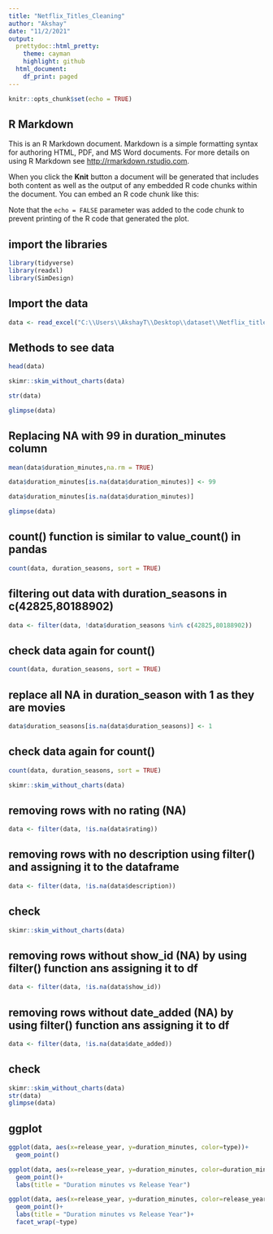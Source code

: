 ---
title: "Netflix_Titles_Cleaning"
author: "Akshay"
date: "11/2/2021"
output:
  prettydoc::html_pretty:
    theme: cayman
    highlight: github
  html_document:
    df_print: paged
---

```{r setup, include=FALSE}
knitr::opts_chunk$set(echo = TRUE)
```

## R Markdown

This is an R Markdown document. Markdown is a simple formatting syntax for authoring HTML, PDF, and MS Word documents. For more details on using R Markdown see <http://rmarkdown.rstudio.com>.

When you click the **Knit** button a document will be generated that includes both content as well as the output of any embedded R code chunks within the document. You can embed an R code chunk like this:




Note that the `echo = FALSE` parameter was added to the code chunk to prevent printing of the R code that generated the plot.

## import the libraries

```{r}
library(tidyverse)
library(readxl)
library(SimDesign)
```
## Import the data

```{r}
data <- read_excel("C:\\Users\\AkshayT\\Desktop\\dataset\\Netflix_titles\\netflix_titles.xlsx", sheet = "netflix_titles")
```



## Methods to see data

```{r}
head(data)
```

```{r}
skimr::skim_without_charts(data)
```

```{r}
str(data)
```

```{r}
glimpse(data)
```

## Replacing NA with 99 in duration_minutes column 

```{r}
mean(data$duration_minutes,na.rm = TRUE)
```

```{r}
data$duration_minutes[is.na(data$duration_minutes)] <- 99
```

```{r}
data$duration_minutes[is.na(data$duration_minutes)]
```

```{r}
glimpse(data)
```

## count() function is similar to value_count() in pandas

```{r}
count(data, duration_seasons, sort = TRUE)
```

## filtering out data with duration_seasons in c(42825,80188902)

```{r}
data <- filter(data, !data$duration_seasons %in% c(42825,80188902))
```

## check data again for count()

```{r}
count(data, duration_seasons, sort = TRUE)
```

## replace all NA in duration_season with 1 as they are movies

```{r}
data$duration_seasons[is.na(data$duration_seasons)] <- 1
```

## check data again for count()

```{r}
count(data, duration_seasons, sort = TRUE)

skimr::skim_without_charts(data)
```

## removing rows with no rating  (NA)

```{r}
data <- filter(data, !is.na(data$rating))
```

## removing rows with no description using filter() and assigning it to the dataframe

```{r}
data <- filter(data, !is.na(data$description))
```

## check

```{r}
skimr::skim_without_charts(data)
```

## removing rows without show_id (NA) by using filter() function ans assigning it to df

```{r}
data <- filter(data, !is.na(data$show_id))
```

## removing rows without date_added (NA) by using filter() function ans assigning it to df

```{r}
data <- filter(data, !is.na(data$date_added))
```


## check

```{r}
skimr::skim_without_charts(data)
str(data)
glimpse(data)
```

## ggplot

```{r}
ggplot(data, aes(x=release_year, y=duration_minutes, color=type))+
  geom_point()
```



```{r}
ggplot(data, aes(x=release_year, y=duration_minutes, color=duration_minutes))+
  geom_point()+
  labs(title = "Duration minutes vs Release Year")
```



```{r}
ggplot(data, aes(x=release_year, y=duration_minutes, color=release_year))+
  geom_point()+
  labs(title = "Duration minutes vs Release Year")+
  facet_wrap(~type)
```




